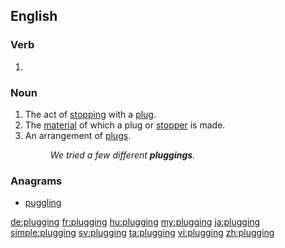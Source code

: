 ==English==

===Verb===
{{head|en|present participle}}

# {{present participle of|plug|lang=en}}

===Noun===
{{en-noun}}

# The act of [[stop]]ping with a [[plug]].
# The [[material]] of which a plug or [[stopper]] is made.
# An arrangement of [[plug]]s.
#: ''We tried a few different '''pluggings'''.''

{{Webster 1913}}

===Anagrams===
* [[puggling#English|puggling]]

[[de:plugging]]
[[fr:plugging]]
[[hu:plugging]]
[[my:plugging]]
[[ja:plugging]]
[[simple:plugging]]
[[sv:plugging]]
[[ta:plugging]]
[[vi:plugging]]
[[zh:plugging]]